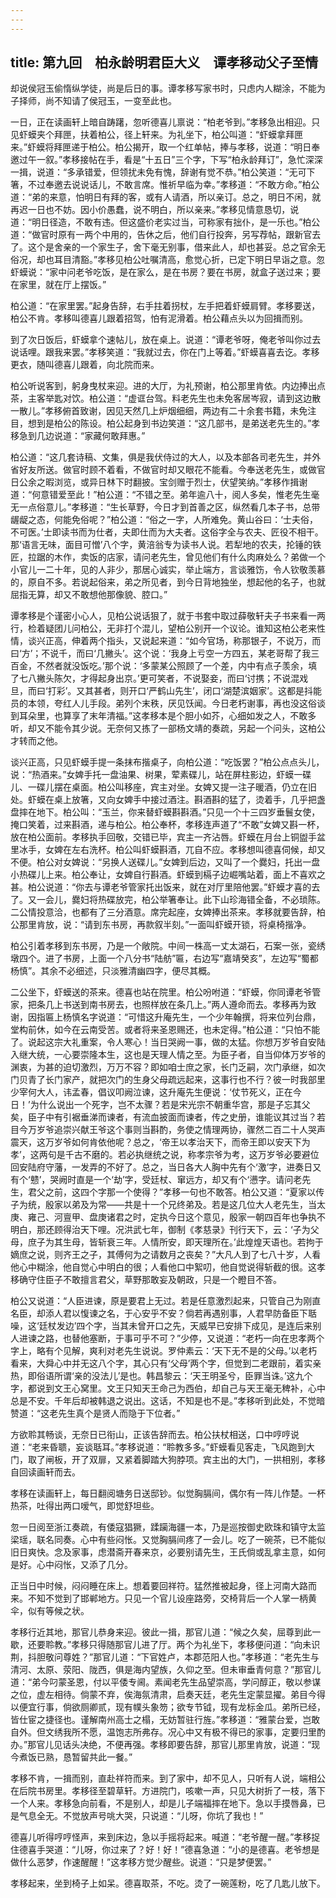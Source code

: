 ```yaml
---
---
---
```

title: 第九回　柏永龄明君臣大义　谭孝移动父子至情
---



却说侯冠玉偷惰纵学徒，尚是后日的事。谭孝移写家书时，只虑内人糊涂，不能为子择师，尚不知请了侯冠玉，一变至此也。

一日，正在读画轩上暗自踌躇，忽听德喜儿禀说：“柏老爷到。”孝移急出相迎。只见虾蟆夹个拜匣，扶着柏公，径上轩来。为礼坐下，柏公叫道：“虾蟆拿拜匣来。”虾蟆将拜匣递于柏公。柏公揭开，取一个红单帖，捧与孝移，说道：“明日奉邀过午一叙。”孝移接帖在手，看是“十五日”三个字，下写“柏永龄拜订”，急忙深深一揖，说道：“多承错爱，但领扰未免有愧，辞谢有觉不恭。”柏公笑道：“无可下箸，不过奉邀去说说话儿，不敢言席。惟祈早临为幸。”孝移道：“不敢方命。”柏公道：“弟的来意，怕明日有拜的客，或有人请酒，所以亲订。总之，明日不闲，就再迟一日也不妨。因小价愚蠢，说不明白，所以亲来。”孝移见情意恳切，说道：“明日径造，不敢有违。但这盛价老实过当，可称家有拙仆，是一乐也。”柏公道：“做官时原有一两个中用的，告休之后，他们自行投奔，另写荐帖，跟新官去了。这个是舍亲的一个家生子，舍下毫无别事，借来此人，却也甚妥。总之官余无俗况，却也耳目清豁。”孝移见柏公吐嘱清高，愈觉心折，已定下明日早诣之意。忽虾蟆说：“家中问老爷吃饭，是在家么，是在书房？要在书房，就盒子送过来；要在家里，就在厅上摆饭。”

柏公道：“在家里罢。”起身告辞，右手拄着拐杖，左手把着虾蟆肩臂。孝移要送，柏公不肯。孝移叫德喜儿跟着招驾，怕有泥滑着。柏公藉点头以为回揖而别。

到了次日饭后，虾蟆拿个速帖儿，放在桌上。说道：“谭老爷呀，俺老爷叫你过去说话哩。跟我来罢。”孝移笑道：“我就过去，你在门上等着。”虾蟆喜喜去讫。孝移更衣，随叫德喜儿跟着，向北院而来。

柏公听说客到，躬身曳杖来迎。进的大厅，为礼预谢，柏公那里肯依。内边捧出点茶，主客举匙对饮。柏公道：“虚诓台驾。料老先生也未免客居岑寂，请到这边散一散儿。”孝移俯首致谢，因见天然几上炉烟细细，两边有二十余套书籍，未免注目，想到是柏公的陈设。柏公起身到书边笑道：“这几部书，是弟送老先生的。”孝移急到几边说道：“家藏何敢拜惠。”

柏公道：“这几套诗稿、文集，俱是我伏侍过的大人，以及本部各司老先生，并外省好友所送。做官时顾不着看，不做官时却又眼花不能看。今奉送老先生，或做官日公余之暇浏览，或异日林下时翻披。宝剑赠于烈士，伏望笑纳。”孝移作揖谢道：“何意错爱至此！”柏公道：“不错之至。弟年逾八十，阅人多矣，惟老先生毫无一点俗意儿。”孝移道：“生长草野，今日才到首善之区，纵然看几本子书，总带龌龊之态，何能免俗呢？”柏公道：“俗之一字，人所难免。黄山谷曰：‘士夫俗，不可医。’士即读书而为仕者，夫即仕而为大夫者。这俗字全与农夫、匠役不相干。那‘语言无味，面目可憎’八个字，黄涪翁专为读书人说。若犁地的农夫，抡锤的铁匠，拉踞的木作，卖饭的店家，请问老先生，曾见他们有什么肉麻处么？弟做一个小官儿一二十年，见的人非少，那居心诚实，举止端方，言谈雅饬，令人钦敬羡慕的，原自不多。若说起俗来，弟之所见者，到今日背地独坐，想起他的名子，也就屈指无算，却又不敢想他那像貌、腔口。”

谭孝移是个谨密小心人，见柏公说话狠了，就于书套中取过薛敬轩夫子书来看一两行，检着疑团儿问柏公，无非打个混儿，望柏公别开一个议论。谁知这柏公老来性情，谈兴正高，伸着两个指头，又说起来道：“如今官场，称那银子，不说万，而曰‘方’；不说千，而曰‘几撇头’。这个说：‘我身上亏空一方四五，某老哥帮了我三百金，不然者就没饭吃。’那个说：‘多蒙某公照顾了一个差，内中有点子羡余，填了七八撇头陈欠，才得起身出京。’更可笑者，不说娶妾，而曰‘讨携；不说混戏旦，而曰‘打彩’。又其甚者，则开口‘严鹤山先生’，闭口‘湖楚滨姻家’。这都是抖能员的本领，夸红人儿手段。弟列个末秩，厌见饫闻。今日老朽谢事，再也没这俗谈到耳朵里，也算享了末年清福。”这孝移本是个胆小如芥，心细如发之人，不敢多听，却又不能令其少说。无奈何又拣了一部杨文靖的奏疏，另起一个问头，这柏公才转而之他。

谈兴正高，只见虾蟆手提一条抹布揩桌子，向柏公道：“吃饭罢？”柏公点点头儿，说：“热酒来。”女婢手托一盘油果、树果，荤素碟儿，站在屏柱影边，虾蟆一碟儿、一碟儿摆在桌面。柏公叫移座，宾主对坐。女婢又提一注子暖酒，仍立在旧处。虾蟆在桌上放箸，又向女婢手中接过酒注。斟酒斟的猛了，烫着手，几乎把盏盘摔在地下。柏公叫：“玉兰，你来替虾蟆斟斟酒。”只见一个十三四岁垂鬟女使，掩口笑着，过来斟酒，递与柏公。柏公奉杯，孝移连声道了“不敢”女婢又斟一杯，放在柏公面前。孝移执手回敬，交错已毕，宾主一齐沾唇。虾蟆在月台上铜盥手盆里冰手，女婢在左右洗杯。柏公叫虾蟆斟酒，兀自不应。孝移想叫德喜伺候，却又不便。柏公对女婢说：“另换人送碟儿。”女婢到后边，又叫了一个爨妇，托出一盘小热碟儿上来。柏公奉让，女婢自行斟酒。虾蟆到槅子边崛嘴站着，面上不喜欢之甚。柏公说道：“你去与谭老爷管家托出饭来，就在对厅里陪他罢。”虾蟆才喜的去了。又一会儿，爨妇将热碟放完，柏公举箸奉让。此下山珍海错全备，不必琐陈。二公情投意洽，也都有了三分酒意。席完起座，女婢捧出茶来。孝移就要告辞，柏公那里肯放，说：“请到东书房，再款叙半刻。”一面叫虾蟆开锁，将桌椅揩净。

柏公引着孝移到东书房，乃是一个敞院。中间一株高一丈太湖石，石案一张，瓷绣墩四个。进了书房，上面一个八分书“陆舫”匾，右边写“嘉靖癸亥”，左边写“蜀都杨慎”。其余不必细述，只淡雅清幽四字，便尽其概。

二公坐下，虾蟆送的茶来。德喜也站在院里。柏公吩咐道：“虾蟆，你同谭老爷管家，把条几上书送到南书房去，也照样放在条几上。”两人遵命而去。孝移再为致谢，因指匾上杨慎名字说道：“可惜这升庵先生，一个少年翰撰，将来位列台鼎，堂构前休，如今在云南受苦。或者将来圣恩赐还，也未定得。”柏公道：“只怕不能了。说起这宗大礼重案，令人寒心！当日哭阙一事，做的太猛。你想万岁爷自安陆入继大统，一心要崇隆本生，这也是天理人情之至。为臣子者，自当仰体万岁爷的渊衷，为甚的迫切激烈，万万不容？即如咱士庶之家，长门乏嗣，次门承继，如次门贝青了长门家产，就把次门的生身父母疏远起来，这事行也不行？彼一时我部里少宰何大人，讳孟春，倡议叩阙泣谏，这升庵先生便说：‘仗节死义，正在今日！’为什么说出一个死字，岂不太骤？若是宋光宗不朝重华宫，那是子忘其父矣，臣子中有引裾垂涕而谏者，有流血披面而谏者，传之史册，谁能议其过当？若目今万岁爷追崇兴献王爷这个事则当斟酌，务使之情理两协，骤然二百二十人哭声震天，这万岁爷如何肯依他呢？总之，‘帝王以孝治天下，而帝王即以安天下为孝’，这两句是千古不磨的。若必执继统之说，称孝宗爷为考，这万岁爷必要避位回安陆府守藩，一发弄的不好了。总之，当日各大人胸中先有个‘激’字，进奏日又有个‘戆’，哭阙时直是一个‘劫’字，受廷杖、窜远方，却又有个‘懑字。请问老先生，君父之前，这四个字那一个使得？”孝移一句也不敢答。柏公又道：“夏家以传子为统，殷家以弟及为常——共是十一个兄终弟及。若是这几位大人老先生，当太庚、雍己、河亶甲、盘庚诸君之时，定执今日这个意见，殷家一朝四百年也争执不明白，那还顾得治天下哩。况洪武七年，御制《孝慈录》刊行天下，云：‘子为父母，庶子为其生母，皆斩衰三年。人情所安，即天理所在。’此煌煌天语也。若拘于嫡庶之说，则齐王之子，其傅何为之请数月之丧矣？”大凡人到了七八十岁，人看他心中糊涂，他自觉心中明白的很；人看他口中絮叨，他自觉说得斩截的很。这孝移确守住臣子不敢擅言君父，草野那敢妄及朝政，只是一个瞪目不答。

柏公又说道：“人臣进谏，原是要君上无过。若是任意激烈起来，只管自己为刚直名臣，却添人君以愎谏之名，于心安乎不安？倘若再遇别事，人君早防备臣下聒噪，这‘廷杖发边’四个字，当其未曾开口之先，天威早已安排下成见，是连后来别人进谏之路，也替他塞断，于事可乎不可？”少停，又说道：“老朽一向在忠孝两个字上，略有个见解，爽利对老先生说说。罗仲素云：‘天下无不是的父母。’以老朽看来，大舜心中并无这八个字，其心只有‘父母’两个字，但觉到二老跟前，着实亲热，即俗语所谓‘亲的没法儿’是也。韩昌黎云：‘天王明圣兮，臣罪当诛。’这九个字，都说到文王心窝里。文王只知天王命己为西伯，却自己与天王毫无稗补，心中总是不安。千年后却被韩退之说出。这话，不知是也不是。”孝移听到此处，不觉暗赞道：“这老先生真个是贤人而隐于下位者。”

方欲聆其畅谈，无奈日已衔山，正该告辞而去。柏公扶杖相送，口中哼哼说道：“老来昏聩，妄谈聒耳。”孝移说道：“聆教多多。”虾蟆看见客走，飞风跑到大门，取了闸板，开了双扉，又紧着脚踏大狗脖项。宾主出的大门，一拱相别，孝移自回读画轩而去。

孝移在读画轩上，每日翻阅塘务日送邸钞。似觉胸膈间，偶尔有一阵儿作楚。一杯热茶，吐得出两口嗳气，即觉舒坦些。

忽一日阅至浙江奏疏，有倭寇猖獗，蹂躏海疆一本，乃是巡按御史欧珠和镇守太监梁瑶，联名同奏。心中有些闷怅。又觉胸膈间疼了一会儿。吃了一碗茶，已不能似旧日爽快。念及家事，虑潜斋开春来京，必要别请先生，王氏倘或乱拿主意，如何是好。心中闷怅，又添了几分。

正当日中时候，闷闷睡在床上。想着要回祥符。猛然推被起身，径上河南大路而来。不知不觉到了邯郸地方。只见一个官儿设座路旁，交椅背后一个人掌一柄黄伞，似有等候之状。

孝移行近其地，那官儿恭身来迎。彼此一揖，那官儿道：“候之久矣，屈尊到此一歇，还要聆教。”孝移只得随那官儿进了厅。两个为礼坐下，孝移便问道：“向未识荆，抖胆敬问尊姓？”那官儿道：“下官姓卢，本郡范阳人也。”孝移道：“老先生与清河、太原、荥阳、陇西，俱是海内望族，久仰之至。但未审垂青何意？”那官儿道：“弟今叼蒙圣恩，付以平倭专阃。素闻老先生品望崇高，学问醇正，敬以参谋之位，虚左相待。倘蒙不弃，俟海氛清肃，启奏天廷，老先生定蒙显擢。弟目今得以便宜行事，倘欲厕卿贰，现有幞头象笏；欲专节钺，现有龙标金瓜。弟所已经，皆仕宦之捷径也。谨解南州高士之榻，无妨暂驻行旌。”孝移道：“雅蒙台爱，岂敢自外。但文绣我所不愿，温饱志所弗存。况心中又有极不得已的家事，定要归里酌办。”那官儿见话头决绝，不便再强。孝移即要告辞，那官儿那里肯放，说道：“现今煮饭已熟，恳暂留共此一餐。”

孝移不肯，一揖而别，直赴祥符而来。到了家中，却不见人，只听有人说，端相公在后院书房里。孝移径至碧草轩。方进院门，咳嗽一声，只见大树折了一枝，落下一个人来。孝移急向前看，不是别人，却是儿子端福摔在地下。急以手摸唇鼻，已是气息全无。不觉放声号咷大哭，只说道：“儿呀，你坑了我也！”

德喜儿听得哼哼怪声，来到床边，急以手摇将起来。喊道：“老爷醒一醒。”孝移捉住德喜手哭道：“儿呀，你过来了？好！好！”德喜急道：“小的是德喜。老爷想是做什么恶梦，作速醒醒！”这孝移方觉少醒些。说道：“只是梦便罢。”

孝移起来，坐到椅子上如呆。德喜取茶，不吃。烫了一碗莲粉，吃了几匙儿放下。